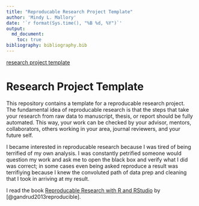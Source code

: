 ```yaml
---
title: "Reproducable Research Project Template"
author: 'Mindy L. Mallory'
date: '`r format(Sys.time(), "%B %d, %Y")`'
output: 
  md_document:
    toc: true
bibliography: bibliography.bib
---
```

[research project template](#Research Project Template)

# Research Project Template

This repository contains a template for a reproducable research project. The fundamental idea of reproducable research is that the steps that take your research from raw data to manuscript, thesis, or report should be fully automated. This way, your work can be checked by your advisor, mentors, collaborators, others working in your area, journal reviewers, and your future self. 

I became interested in reproducable research because I was tired of being terrified of my own analysis. I was constantly petrified someone would question my work and ask me to open the black box and verify what I did was correct; in some cases even being asked reproduce a result was terrifiying because I knew the convoluted path of data prep and cleaning that I took in arriving at my result. 

I read the book [Reproducable Research with R and RStudio](http://www.amazon.com/Reproducible-Research-Studio-Chapman-Hall/dp/1466572841) by [@gandrud2013reproducible].
